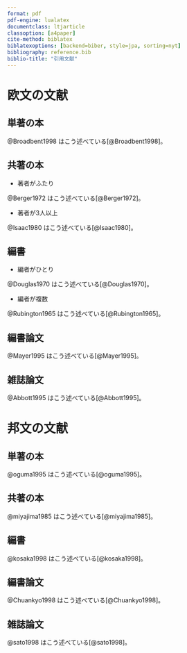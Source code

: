 ```yaml
---
format: pdf
pdf-engine: lualatex
documentclass: ltjarticle
classoption: [a4paper]
cite-method: biblatex
biblatexoptions: [backend=biber, style=jpa, sorting=nyt]
bibliography: reference.bib
biblio-title: "引用文献"
---
```



# 欧文の文献


## 単著の本

@Broadbent1998 はこう述べている[@Broadbent1998]。

\fullcite{Broadbent1998}


## 共著の本

- 著者がふたり

@Berger1972 はこう述べている[@Berger1972]。

\fullcite{Berger1972}

- 著者が3人以上

@Isaac1980 はこう述べている[@Isaac1980]。

\fullcite{Isaac1980}

## 編書

- 編者がひとり

@Douglas1970 はこう述べている[@Douglas1970]。

\fullcite{Douglas1970}


- 編者が複数

@Rubington1965 はこう述べている[@Rubington1965]。

\fullcite{Rubington1965}



## 編書論文


@Mayer1995 はこう述べている[@Mayer1995]。

\fullcite{Mayer1995}


## 雑誌論文


@Abbott1995 はこう述べている[@Abbott1995]。

\fullcite{Abbott1995}

# 邦文の文献

## 単著の本

@oguma1995 はこう述べている[@oguma1995]。

\fullcite{oguma1995}

## 共著の本

@miyajima1985 はこう述べている[@miyajima1985]。

\fullcite{miyajima1985}

## 編書

@kosaka1998 はこう述べている[@kosaka1998]。

\fullcite{kosaka1998}


## 編書論文

@Chuankyo1998 はこう述べている[@Chuankyo1998]。

\fullcite{Chuankyo1998}



## 雑誌論文

@sato1998 はこう述べている[@sato1998]。

\fullcite{sato1998}


